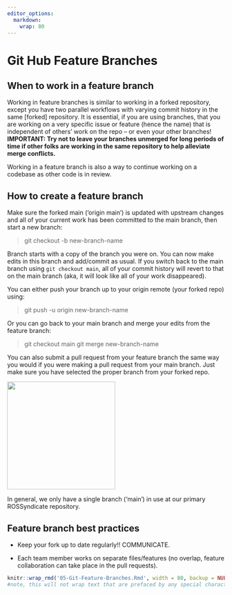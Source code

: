 ```yaml
---
editor_options:
  markdown:
    wrap: 80
---
```


# Git Hub Feature Branches

## When to work in a feature branch

Working in feature branches is similar to working in a forked repository, except
you have two parallel workflows with varying commit history in the same [forked]
repository. It is essential, if you are using branches, that you are working on
a very specific issue or feature (hence the name) that is independent of others'
work on the repo -- or even your other branches! **IMPORTANT: Try not to leave
your branches unmerged for long periods of time if other folks are working in
the same repository to help alleviate merge conflicts.**

Working in a feature branch is also a way to continue working on a codebase as
other code is in review.

## How to create a feature branch

Make sure the forked main ('origin main') is updated with upstream changes and
all of your current work has been committed to the main branch, then start a new
branch:

> git checkout -b new-branch-name

Branch starts with a copy of the branch you were on. You can now make edits in
this branch and add/commit as usual. If you switch back to the main branch using
`git checkout main`, all of your commit history will revert to that on the main
branch (aka, it will look like all of your work disappeared).

You can either push your branch up to your origin remote (your forked repo)
using:

> git push -u origin new-branch-name

Or you can go back to your main branch and merge your edits from the feature
branch:

> git checkout main git merge new-branch-name

You can also submit a pull request from your feature branch the same way you
would if you were making a pull request from your main branch. Just make sure
you have selected the proper branch from your forked repo.

![](images/Screenshot%202023-07-28%20at%209.51.52%20AM.png){width="250"}

In general, we only have a single branch ('main') in use at our primary
ROSSyndicate repository.

## Feature branch best practices

-   Keep your fork up to date regularly!! COMMUNICATE.

-   Each team member works on separate files/features (no overlap, feature
    collaboration can take place in the pull requests).

```r
knitr::wrap_rmd('05-Git-Feature-Branches.Rmd', width = 80, backup = NULL)
#note, this will not wrap text that are prefaced by any special characters (like bullets!)
```
